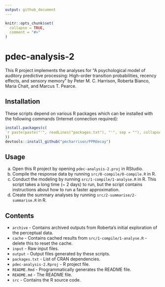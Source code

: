 ```yaml
---
output: github_document
---
```


<!-- README.md is generated from README.Rmd. Please edit that file -->

```r
knitr::opts_chunk$set(
  collapse = TRUE,
  comment = "#>"
)
```

# pdec-analysis-2

This R project implements the analyses for 
"A psychological model of auditory predictive processing: 
High-order transition probabilities, recency effects, and sensory memory"
by Peter M. C. Harrison, Roberta Bianco, Maria Chait, and Marcus T. Pearce.

## Installation

These scripts depend on various R packages which can be installed 
with the following commands (Internet connection required):

```r
install.packages(c(
`r paste(paste("'", readLines("packages.txt"), "'", sep = ""), collapse = ",\n ")`
))
devtools::install_github("pmcharrison/PPMdecay")
```

## Usage

a) Open this R project by opening `pdec-analysis-2.proj` in RStudio.
b) Compile the response data by running `src/0-compile/0-compile.R` in R.
c) Conduct the modeling by running `src/1-compile/1-analyse.R` in R.
This script takes a long time (~ 2 days) to run,
but the script contains instructions about how to run a faster approximation.
d) Create the summary analyses by running `src/2-summarise/2-summarise.R` in R.

## Contents

- `archive` - Contains archived outputs from Roberta's initial exploration of the perceptual data.
- `cache` - Contains cached results from `src/1-compile/1-analyse.R` - delete this to reset the cache.
- `input` - Raw input files.
- `output` - Output files generated by these scripts.
- `packages.txt` - List of CRAN dependencies.
- `pdec-analysis-2.Rproj` - R project file.
- `README.Rmd` - Programmatically generates the README file.
- `README.md` - The README file.
- `src` - Contains the R source code.
